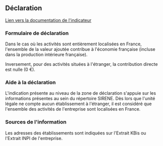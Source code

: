 ## Déclaration

[Lien vers la documentation de l'indicateur](/docs/empreinte-societale/indicateurs/eco)

### Formulaire de déclaration

Dans le cas où les activités sont entièrement localisées en France, l'ensemble de la valeur ajoutée contribue à l'économie française (incluse dans la production intérieure française).

Inversement, pour des activités situées à l'étranger, la contribution directe est nulle (0 €).

### Aide à la déclaration

L'indication présente au niveau de la zone de déclaration s'appuie sur les informations présentes au sein du répertoire SIRENE. Dès lors que l'unité légale ne compte aucun établissement à l'étranger, il est considéré que l'ensemble des activités de l'entreprise sont localisées en France.

### Sources de l'information

Les adresses des établissements sont indiquées sur l'Extrait KBis ou l'Extrait INPI de l'entreprise.
